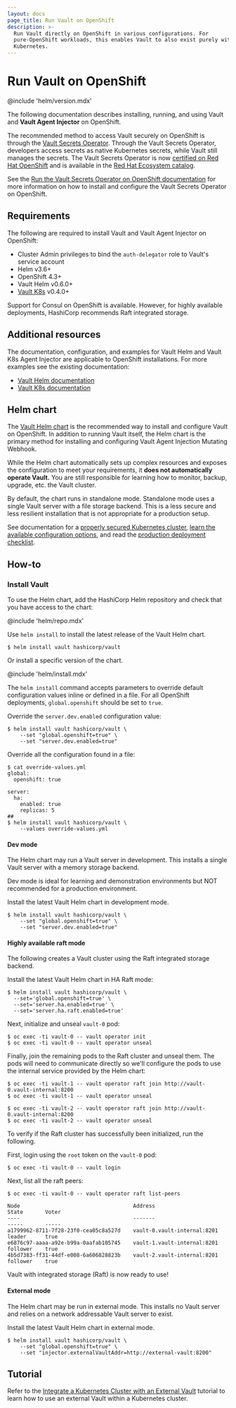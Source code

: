```yaml
---
layout: docs
page_title: Run Vault on OpenShift
description: >-
  Run Vault directly on OpenShift in various configurations. For
  pure-OpenShift workloads, this enables Vault to also exist purely within
  Kubernetes.
---
```


# Run Vault on OpenShift

@include 'helm/version.mdx'

The following documentation describes installing, running, and using
Vault and **Vault Agent Injector** on OpenShift.

<Warning title="Recomended setup method">

   The recommended method to access Vault securely on OpenShift is through the [Vault Secrets Operator](/vault/docs/deploy/kubernetes/vso/). Through the Vault Secrets Operator, developers access secrets as native Kubernetes secrets, while Vault still manages the secrets. The Vault Secrets Operator is now [certified on Red Hat OpenShift](https://www.redhat.com/en/blog/vault-secrets-operator-now-certified-on-red-hat-openshift) and is available in the [Red Hat Ecosystem catalog](https://catalog.redhat.com/software/containers/hashicorp/vault-secrets-operator-bundle/64ddcd189d40d16b88133fd8).

   See the [Run the Vault Secrets Operator on OpenShift documentation](/vault/docs/deploy/kubernetes/vso/openshift) for more information on how to install and configure the Vault Secrets Operator on OpenShift.

</Warning>

## Requirements

The following are required to install Vault and Vault Agent Injector
on OpenShift:

- Cluster Admin privileges to bind the `auth-delegator` role to Vault's service account
- Helm v3.6+
- OpenShift 4.3+
- Vault Helm v0.6.0+
- [Vault K8s](https://github.com/hashicorp/vault-k8s) v0.4.0+


<Note>
Support for Consul on OpenShift is available. However, for highly available deployments, HashiCorp recommends Raft integrated storage.
</Note>

## Additional resources

The documentation, configuration, and examples for Vault Helm and Vault K8s Agent Injector
are applicable to OpenShift installations. For more examples see the existing documentation:

- [Vault Helm documentation](/vault/docs/platform/k8s/helm)
- [Vault K8s documentation](/vault/docs/platform/k8s/injector)

## Helm chart

The [Vault Helm chart](https://github.com/hashicorp/vault-helm)
is the recommended way to install and configure Vault on OpenShift.
In addition to running Vault itself, the Helm chart is the primary
method for installing and configuring Vault Agent Injection Mutating
Webhook.

While the Helm chart automatically sets up complex resources and exposes the
configuration to meet your requirements, it **does not automatically operate
Vault.** You are still responsible for learning how to monitor, backup, upgrade,
etc. the Vault cluster.

<Warning title="Security warning">

   By default, the chart runs in standalone mode. Standalone mode uses a single Vault server with a file storage backend. This is a less secure and less resilient installation that is not appropriate for a production setup. 

   See documentation for a [properly secured Kubernetes cluster](https://kubernetes.io/docs/tasks/administer-cluster/securing-a-cluster/), [learn the available configuration options](/vault/docs/platform/k8s/helm/configuration), and read the [production deployment checklist](/vault/docs/platform/k8s/helm/run#architecture).

</Warning>

## How-to

### Install Vault

To use the Helm chart, add the HashiCorp Helm repository and check that you have
access to the chart:

@include 'helm/repo.mdx'

Use `helm install` to install the latest release of the Vault Helm chart.

```shell-session
$ helm install vault hashicorp/vault
```

Or install a specific version of the chart.

@include 'helm/install.mdx'

The `helm install` command accepts parameters to override default configuration
values inline or defined in a file. For all OpenShift deployments, `global.openshift`
should be set to `true`.

Override the `server.dev.enabled` configuration value:

```shell-session
$ helm install vault hashicorp/vault \
    --set "global.openshift=true" \
    --set "server.dev.enabled=true"
```

Override all the configuration found in a file:

```shell-session
$ cat override-values.yml
global:
  openshift: true

server:
  ha:
    enabled: true
    replicas: 5
##
$ helm install vault hashicorp/vault \
    --values override-values.yml
```

#### Dev mode

The Helm chart may run a Vault server in development. This installs a single
Vault server with a memory storage backend.

<Tip>
   Dev mode is ideal for learning and demonstration environments but NOT recommended for a production environment.
</Tip> 

Install the latest Vault Helm chart in development mode.

```shell-session
$ helm install vault hashicorp/vault \
    --set "global.openshift=true" \
    --set "server.dev.enabled=true"
```

#### Highly available raft mode

The following creates a Vault cluster using the Raft integrated storage backend.

Install the latest Vault Helm chart in HA Raft mode:

```shell-session
$ helm install vault hashicorp/vault \
  --set='global.openshift=true' \
  --set='server.ha.enabled=true' \
  --set='server.ha.raft.enabled=true'
```

Next, initialize and unseal `vault-0` pod:

```shell-session
$ oc exec -ti vault-0 -- vault operator init
$ oc exec -ti vault-0 -- vault operator unseal
```

Finally, join the remaining pods to the Raft cluster and unseal them. The pods
will need to communicate directly so we'll configure the pods to use the internal
service provided by the Helm chart:

```shell-session
$ oc exec -ti vault-1 -- vault operator raft join http://vault-0.vault-internal:8200
$ oc exec -ti vault-1 -- vault operator unseal

$ oc exec -ti vault-2 -- vault operator raft join http://vault-0.vault-internal:8200
$ oc exec -ti vault-2 -- vault operator unseal
```

To verify if the Raft cluster has successfully been initialized, run the following.

First, login using the `root` token on the `vault-0` pod:

```shell-session
$ oc exec -ti vault-0 -- vault login
```

Next, list all the raft peers:

```shell-session
$ oc exec -ti vault-0 -- vault operator raft list-peers

Node                                    Address                        State       Voter
----                                    -------                        -----       -----
a1799962-8711-7f28-23f0-cea05c8a527d    vault-0.vault-internal:8201    leader      true
e6876c97-aaaa-a92e-b99a-0aafab105745    vault-1.vault-internal:8201    follower    true
4b5d7383-ff31-44df-e008-6a606828823b    vault-2.vault-internal:8201    follower    true
```

Vault with integrated storage (Raft) is now ready to use!

#### External mode

The Helm chart may be run in external mode. This installs no Vault server and
relies on a network addressable Vault server to exist.

Install the latest Vault Helm chart in external mode.

```shell-session
$ helm install vault hashicorp/vault \
    --set "global.openshift=true" \
    --set "injector.externalVaultAddr=http://external-vault:8200"
```

## Tutorial

Refer to the [Integrate a Kubernetes Cluster with an
External Vault](/vault/tutorials/kubernetes/kubernetes-external-vault)
tutorial to learn how to use an external Vault within a Kubernetes cluster.
